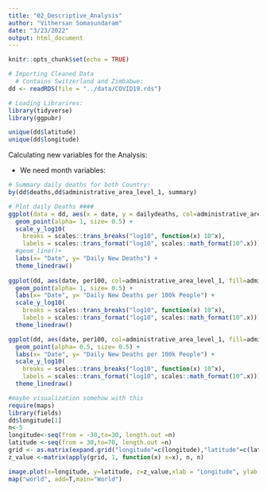 ```yaml
---
title: "02_Descriptive_Analysis"
author: "Vithersan Somasundaram"
date: "3/23/2022"
output: html_document
---
```


```r
knitr::opts_chunk$set(echo = TRUE)
```

```r
# Importing Cleaned Data
  # Contains Switzerland and Zimbabwe:
dd <- readRDS(file = "../data/COVID19.rds")

# Loading Librarires:
library(tidyverse)
library(ggpubr)

unique(dd$latitude)
unique(dd$longitude)

```

Calculating new variables for the Analysis:

* We need month variables:
```r

# Summary daily deaths for both Country:
by(dd$deaths,dd$administrative_area_level_1, summary)

```




```r
# Plot daily Deaths ####
ggplot(data = dd, aes(x = date, y = dailydeaths, col=administrative_area_level_1, fill=administrative_area_level_1)) +
  geom_point(alpha= 1, size= 0.5) +
  scale_y_log10(
    breaks = scales::trans_breaks("log10", function(x) 10^x),
    labels = scales::trans_format("log10", scales::math_format(10^.x)))+
  #geom_line()+
  labs(x= "Date", y= "Daily New Deaths") +
  theme_linedraw()
  
ggplot(dd, aes(date, per100, col=administrative_area_level_1, fill=administrative_area_level_1)) +
  geom_point(alpha= 1, size= 0.5) +  
  labs(x= "Date", y= "Daily New Deaths per 100k People") + 
  scale_y_log10(
    breaks = scales::trans_breaks("log10", function(x) 10^x),
    labels = scales::trans_format("log10", scales::math_format(10^.x))) +
  theme_linedraw()

ggplot(dd, aes(date, per100, col=administrative_area_level_1, fill=administrative_area_level_1)) +
  geom_point(alpha= 0.5, size= 0.5) +  
  labs(x= "Date", y= "Daily New Deaths per 100k People") + 
  scale_y_log10(
    breaks = scales::trans_breaks("log10", function(x) 10^x),
    labels = scales::trans_format("log10", scales::math_format(10^.x))) +
  theme_linedraw()
```


```r
#maybe visualization somehow with this
require(maps)
library(fields)
dd$longitude[1]
n<-5
longitude<-seq(from = -30,to=30, length.out =n)
latitude <-seq(from = 30,to=70, length.out =n)
grid <- as.matrix(expand.grid("longitude"=c(longitude),"latitude"=c(latitude)))
z_value <-matrix(apply(grid, 1, function(x) x=x), n, n)

image.plot(x=longitude, y=latitude, z=z_value,xlab = "Longitude", ylab ="Latitude",main = "Relative")
map("world", add=T,main="World")

```



